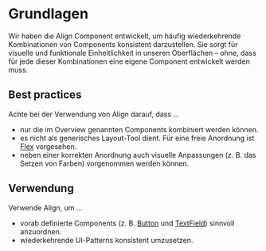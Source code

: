 # Grundlagen
Wir haben die Align Component entwickelt, um häufig wiederkehrende Kombinationen von Components konsistent darzustellen.
Sie sorgt für visuelle und funktionale Einheitlichkeit in unseren Oberflächen – ohne, dass für jede dieser Kombinationen eine eigene Component entwickelt werden muss.

## Best practices

Achte bei der Verwendung von Align darauf, dass ...

- nur die im Overview genannten Components kombiniert werden können.
- es nicht als generisches Layout-Tool dient. Für eine freie Anordnung ist [Flex](/03-components/structure/flex) vorgesehen.
- neben einer korrekten Anordnung auch visuelle Anpassungen (z. B. das Setzen von Farben) vorgenommen werden können.


## Verwendung

Verwende Align, um …

- vorab definierte Components (z. B. [Button](/03-components/actions/button) und [TextField](/03-components/form-controls/text-field)) sinnvoll anzuordnen.
- wiederkehrende UI-Patterns konsistent umzusetzen.
